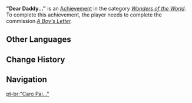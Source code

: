 {{Achievement Infobox
|title        = 
|id           = 84518
|order id     = 4042
|category     = Wonders of the World
|description  = Hear [[Timmie]]'s story.
|requirements = Complete ''[[A Boy's Letter]].''
|primogems    = 5
|tracking     = 
|hidden       = 1
|type         = Commission
}}
'''"Dear Daddy..."''' is an [[Achievement]] in the category ''[[Wonders of the World]]''. To complete this achievement, the player needs to complete the commission ''[[A Boy's Letter]].''
<!--
==Trivia==

==Video Guides==
{{EVT
|video1   = 
|caption1 = 
}}
-->
==Other Languages==
{{Other Languages
|en      = "Dear Daddy..."
|zhs     = 「您好，亲爱的爸爸…」
|zhs_rm  = "Nínhǎo, Qīn'ài de Bàba"
|zht     = 「您好，親愛的爸爸…」
|zht_rm  = "Nínhǎo, Qīn'ài de Bàba"
|zh_tl   = 
|ja      = 「親愛なるお父さんへ…」
|ja_rm   = "Shin'ai Naru Otou-san e..."
|ja_tl   = "To Beloved Dad..."
|ko      = 「아빠, 안녕…」
|ko_rm   = "Appa, Annyeong…"
|ko_tl   = "Hi, Daddy…"
|es      = “Querido papá... ”
|es_tl   = "Dear Daddy..."
|fr      = « Cher papa... »
|fr_tl   = "Dear Daddy..."
|ru      = «Привет, любимый папочка...»
|ru_tl   = "Hi, Beloved Daddy..."
|th      = "สวัสดี ปะป๊าที่รัก..."
|th_rm   = "Sawatdi Pa Pa Thirak..."
|th_tl   = 
|vi      = "Bố thân yêu của con..."
|vi_tl   = 
|de      = „Lieber Papa, ...“
|de_tl   = "Dear Daddy, ..."
|id      = "Ayahku tersayang..."
|id_tl   = "My Dear Daddy..."
|pt      = "Caro Pai..."
|pt_tl   = 
}}

==Change History==
{{Change History|1.2}}
<!--
==References==
{{Reflist}}
-->
==Navigation==
{{Achievement Navbox|Wonders of the World|Commission}}

[[pt-br:"Caro Pai..."]]